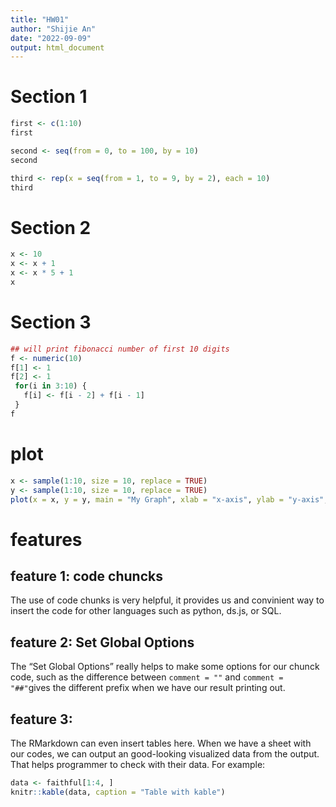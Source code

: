 ```yaml
---
title: "HW01"
author: "Shijie An"
date: "2022-09-09"
output: html_document
---
```


# Section 1
```r
first <- c(1:10)
first
```
```r
second <- seq(from = 0, to = 100, by = 10)
second
```
```r
third <- rep(x = seq(from = 1, to = 9, by = 2), each = 10)
third
```
# Section 2
```r
x <- 10
x <- x + 1
x <- x * 5 + 1
x
```
# Section 3
```r
## will print fibonacci number of first 10 digits
f <- numeric(10)
f[1] <- 1
f[2] <- 1
 for(i in 3:10) {
   f[i] <- f[i - 2] + f[i - 1]
 }
f
```

# plot
```r
x <- sample(1:10, size = 10, replace = TRUE)
y <- sample(1:10, size = 10, replace = TRUE)
plot(x = x, y = y, main = "My Graph", xlab = "x-axis", ylab = "y-axis", col = "red")
```

# features
## feature 1: code chuncks
The use of code chunks is very helpful, it provides us and convinient
 way to insert the code for other languages such as python, ds.js, or
 SQL. <br/>
 
## feature 2: Set Global Options
The "Set Global Options" really helps to make some options for our chunck code, such as the difference between ```comment = ""``` and ```comment = "##" ```gives the different prefix when we have our result printing out. <br/>

## feature 3: 
The RMarkdown can even insert tables here. When we have a sheet with our codes, we can output an good-looking visualized data from the output. That helps programmer to check with their data. For example: <br/>
```r
data <- faithful[1:4, ]
knitr::kable(data, caption = "Table with kable")
```